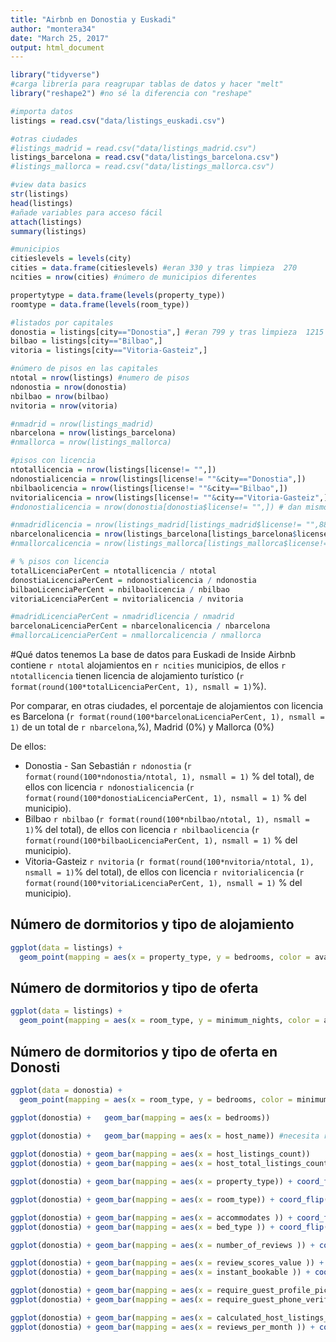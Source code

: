 ```yaml
---
title: "Airbnb en Donostia y Euskadi"
author: "montera34"
date: "March 25, 2017"
output: html_document
---
```


```r

library("tidyverse")
#carga librería para reagrupar tablas de datos y hacer "melt"
library("reshape2") #no sé la diferencia con "reshape"

#importa datos
listings = read.csv("data/listings_euskadi.csv")

#otras ciudades
#listings_madrid = read.csv("data/listings_madrid.csv")
listings_barcelona = read.csv("data/listings_barcelona.csv")
#listings_mallorca = read.csv("data/listings_mallorca.csv")

#view data basics
str(listings)
head(listings)
#añade variables para acceso fácil
attach(listings)
summary(listings)

#municipios
citieslevels = levels(city)
cities = data.frame(citieslevels) #eran 330 y tras limpieza  270
ncities = nrow(cities) #número de municipios diferentes

propertytype = data.frame(levels(property_type))
roomtype = data.frame(levels(room_type))

#listados por capitales
donostia = listings[city=="Donostia",] #eran 799 y tras limpieza  1215
bilbao = listings[city=="Bilbao",]
vitoria = listings[city=="Vitoria-Gasteiz",]

#número de pisos en las capitales
ntotal = nrow(listings) #numero de pisos
ndonostia = nrow(donostia)
nbilbao = nrow(bilbao)
nvitoria = nrow(vitoria)

#nmadrid = nrow(listings_madrid)
nbarcelona = nrow(listings_barcelona)
#nmallorca = nrow(listings_mallorca)

#pisos con licencia
ntotallicencia = nrow(listings[license!= "",])
ndonostialicencia = nrow(listings[license!= ""&city=="Donostia",])
nbilbaolicencia = nrow(listings[license!= ""&city=="Bilbao",])
nvitorialicencia = nrow(listings[license!= ""&city=="Vitoria-Gasteiz",])
#ndonostialicencia = nrow(donostia[donostia$license!= "",]) # dan mismo resultado

#nmadridlicencia = nrow(listings_madrid[listings_madrid$license!= "",88])
nbarcelonalicencia = nrow(listings_barcelona[listings_barcelona$license!= "",])
#nmallorcalicencia = nrow(listings_mallorca[listings_mallorca$license!= "",])

# % pisos con licencia
totalLicenciaPerCent = ntotallicencia / ntotal
donostiaLicenciaPerCent = ndonostialicencia / ndonostia
bilbaoLicenciaPerCent = nbilbaolicencia / nbilbao
vitoriaLicenciaPerCent = nvitorialicencia / nvitoria

#madridLicenciaPerCent = nmadridlicencia / nmadrid
barcelonaLicenciaPerCent = nbarcelonalicencia / nbarcelona
#mallorcaLicenciaPerCent = nmallorcalicencia / nmallorca
```

#Qué datos tenemos
La base de datos para Euskadi de Inside Airbnb contiene `r ntotal` alojamientos en `r ncities` municipios, de ellos `r ntotallicencia ` tienen licencia de alojamiento turístico (`r format(round(100*totalLicenciaPerCent, 1), nsmall = 1)`%). 

Por comparar, en otras ciudades, el porcentaje de alojamientos con licencia es Barcelona (`r format(round(100*barcelonaLicenciaPerCent, 1), nsmall = 1)` de un total de `r nbarcelona`,%), Madrid  (0%) y Mallorca (0%)

De ellos:

 + Donostia - San Sebastián `r ndonostia` (`r format(round(100*ndonostia/ntotal, 1), nsmall = 1) ` % del total), de ellos con licencia `r ndonostialicencia` (`r format(round(100*donostiaLicenciaPerCent, 1), nsmall = 1)` % del municipio).
 + Bilbao `r nbilbao` (`r format(round(100*nbilbao/ntotal, 1), nsmall = 1) `% del total), de ellos con licencia `r nbilbaolicencia` (`r format(round(100*bilbaoLicenciaPerCent, 1), nsmall = 1)` % del municipio).
 + Vitoria-Gasteiz `r nvitoria` (`r format(round(100*nvitoria/ntotal, 1), nsmall = 1) `% del total), de ellos con licencia `r nvitorialicencia` (`r format(round(100*vitoriaLicenciaPerCent, 1), nsmall = 1)` % del municipio).



## Número de dormitorios y tipo de alojamiento
```r
ggplot(data = listings) + 
  geom_point(mapping = aes(x = property_type, y = bedrooms, color = availability_365),  position = "jitter") + coord_flip()
```

## Número de dormitorios y tipo de oferta
```r
ggplot(data = listings) + 
  geom_point(mapping = aes(x = room_type, y = minimum_nights, color = availability_365 ),  position = "jitter")  + coord_flip()
```

## Número de dormitorios y tipo de oferta en Donosti
```r
ggplot(data = donostia) + 
  geom_point(mapping = aes(x = room_type, y = bedrooms, color = minimum_nights ),  position = "jitter")  + coord_flip()
```



```r
ggplot(donostia) +   geom_bar(mapping = aes(x = bedrooms))

ggplot(donostia) +   geom_bar(mapping = aes(x = host_name)) #necesita reordenar
           
ggplot(donostia) + geom_bar(mapping = aes(x = host_listings_count))
ggplot(donostia) + geom_bar(mapping = aes(x = host_total_listings_count))

ggplot(donostia) + geom_bar(mapping = aes(x = property_type)) + coord_flip()

ggplot(donostia) + geom_bar(mapping = aes(x = room_type)) + coord_flip()

ggplot(donostia) + geom_bar(mapping = aes(x = accommodates )) + coord_flip()
ggplot(donostia) + geom_bar(mapping = aes(x = bed_type )) + coord_flip()

ggplot(donostia) + geom_bar(mapping = aes(x = number_of_reviews )) + coord_flip()

ggplot(donostia) + geom_bar(mapping = aes(x = review_scores_value )) + coord_flip()
ggplot(donostia) + geom_bar(mapping = aes(x = instant_bookable )) + coord_flip()

ggplot(donostia) + geom_bar(mapping = aes(x = require_guest_profile_picture )) + coord_flip()
ggplot(donostia) + geom_bar(mapping = aes(x = require_guest_phone_verification )) + coord_flip()

ggplot(donostia) + geom_bar(mapping = aes(x = calculated_host_listings_count )) + coord_flip()
ggplot(donostia) + geom_bar(mapping = aes(x = reviews_per_month )) + coord_flip()




```

